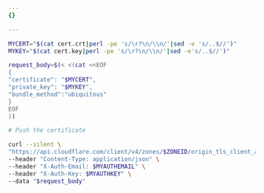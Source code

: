 ```yaml
---
{}

---
```


```bash
MYCERT="$(cat cert.crt|perl -pe 's/\r?\n/\\n/'|sed -e 's/..$//')"
MYKEY="$(cat cert.key|perl -pe 's/\r?\n/\\n/'|sed -e's/..$//')"

request_body=$(< <(cat <<EOF
{
"certificate": "$MYCERT",
"private_key": "$MYKEY",
"bundle_method":"ubiquitous"
}
EOF
))

# Push the certificate

curl --silent \
"https://api.cloudflare.com/client/v4/zones/$ZONEID/origin_tls_client_auth/hostnames/certificates" \
--header "Content-Type: application/json" \
--header "X-Auth-Email: $MYAUTHEMAIL" \
--header "X-Auth-Key: $MYAUTHKEY" \
--data "$request_body"
```